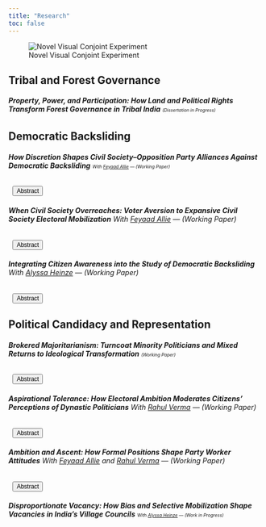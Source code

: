 ---
title: "Research"
toc: false
---

![Novel Visual Conjoint Experiment](files/conjoint_combo.jpg)

<style>
.abstract-box {
  display: none;
  max-height: 220px;
  overflow-y: auto;
  padding: 10px;
  background-color: #f9f9f9;
  border-left: 4px solid #ccc;
  margin-left: 0.5em;
  font-size: 0.85rem;
  width: 100%;
}
button.abstract-toggle {
  font-size: 0.75rem;
  padding: 1px 6px;
  cursor: pointer;
  margin-left: 0.7em;
  display: inline-block;
  vertical-align: middle;
}
.coauthor-note {
  font-size: 0.55rem;
  font-weight: normal;
}
</style>

<script>
function toggleAbstract(btn) {
  const box = btn.nextElementSibling;
  box.style.display = box.style.display === 'block' ? 'none' : 'block';
}
</script>

## Tribal and Forest Governance


###### **Property, Power, and Participation: How Land and Political Rights Transform Forest Governance in Tribal India** <span class="coauthor-note">(Dissertation in Progress)</span>



## Democratic Backsliding

###### **How Discretion Shapes Civil Society--Opposition Party Alliances Against Democratic Backsliding** <span class="coauthor-note">With <a href="https://www.feyaadallie.com/">Feyaad Allie</a> — (Working Paper)</span>
<button class="abstract-toggle" onclick="toggleAbstract(this)">Abstract</button>
<div class="abstract-box">
Democratic backsliding weakens both civil society organizations (CSOs) and opposition parties. CSOs face repression, funding cuts, and constraints on traditional activism; opposition parties lose local organizational depth and confront skewed electoral competition. These dual constraints create incentives for political collaboration between the two, but also impose costs. Each actor must retain autonomy, preserve its core identity, and maintain credibility with its base. We argue that these actors navigate their mutual vulnerability through a discretionary alliance: a strategic, selective relationship where each seeks support without full alignment. CSOs engage in partisan mobilization but vary their intensity based on whether opposition candidates align with their organizational mission. In turn, opposition parties seek CSOs with community legitimacy and overlapping goals, while remaining cautious about over-identifying with outside actors. We demonstrate this dynamic through two paired, pre-registered conjoint experiments in India. The first, with 730 representatives from 153 CSOs, shows that CSOs temper the intensity of their electoral engagement when candidate profiles diverge from their mandates. The second, with 736 opposition party workers, reveals that parties prefer CSO allies who combine clear partisan signals with embeddedness in strategically important communities. We triangulate these findings with interviews and 62 days of ethnographic shadowing of CSO-party collaboration during a state election campaign in India to demonstrate the dynamics of such collaboration in practice. Together, our results conceptualize the CSO-party relationship under democratic backsliding as a discretionary alliance that is distinct from both disengagement and blind partisanship: initiated due to democratic constraints, shaped by organizational autonomy, and sustained by strategic calibration.
</div>


###### **When Civil Society Overreaches: Voter Aversion to Expansive Civil Society Electoral Mobilization** *With [Feyaad Allie](https://www.feyaadallie.com/)* — *(Working Paper)*
<button class="abstract-toggle" onclick="toggleAbstract(this)">Abstract</button>
<div class="abstract-box">
Under conditions of democratic backsliding, opposition-aligned civil society organizations (CSOs) often enter electoral arenas to preserve democratic norms, protect community rights, and bolster weakened party capacity. To generate electoral impact while maintaining organizational autonomy, CSOs adopt expansive outreach strategies: they mobilize beyond their core constituents, target multiple marginalized communities, and form cross-organizational coalitions backing opposition candidates. Through a pre-registered conjoint experiment with 730 representatives from 153 CSOs in one Indian state, we show that CSOs view themselves as more effective than parties at reaching voters excluded from dominant civil society and ruling-party networks. Ethnographic fieldwork reveals how coalition-based mobilization allows CSOs to scale efforts while sustaining plausible deniability of partisanship. Yet a paired-profile conjoint experiment with 2,368 voters highlights a sharp constraint: voters penalize expansive CSOs, preferring mobilizers who are coethnic, locally embedded, or directly linked to their own community. A third survey experiment with 2,956 voters reveals the mechanism—expansive CSOs are seen as insincere and less likely to deliver material or rights-based benefits. Together, these findings expose a core dilemma: while democratic erosion compels CSOs to act collectively and broadly, voter selectivity narrows the path to effective partisan mobilization.
</div>


###### **Integrating Citizen Awareness into the Study of Democratic Backsliding** *With [Alyssa Heinze](https://alyssaheinze.github.io/)* — *(Working Paper)*
<button class="abstract-toggle" onclick="toggleAbstract(this)">Abstract</button>
<div class="abstract-box">
Most research on democratic backsliding focuses on institutional erosion and elite behavior, often assuming that citizens perceive and respond to democratic decline. This paper argues that citizen awareness should be treated as a core component of backsliding itself, especially in local contexts where violations of democratic procedure may be less visible or politically salient. We propose and test two mechanisms that explain weak citizen backlash to local democratic backsliding: (1) limited recognition that backsliding has occurred, and (2) the redirection of political energy toward identity-based struggles that displace institutional concerns. We examine these dynamics through a mixed-methods study of multi-year local election delays in Maharashtra, India. Drawing on over 2,350 voter surveys, 736 opposition party workers, 730 opposition-aligned civil society organizations, and ethnographic fieldwork, we show that while elites clearly distinguish between elected and unelected governance, many voters do not realize their local body is unelected. Caste-based reservation movements dominate local discourse, reframing political grievances around identity rather than democratic procedure. A survey experiment reveals that informing voters of their local body’s unelected status increases democratic concern, reduces identity-based evaluations of governance, and modestly raises willingness to mobilize. These findings underscore the importance of integrating citizen perception into the study of backsliding, and demonstrate how democratic erosion can persist without overt repression or widespread public disengagement.
</div>

## Political Candidacy and Representation

###### **Brokered Majoritarianism: Turncoat Minority Politicians and Mixed Returns to Ideological Transformation** <span class="coauthor-note">(Working Paper)</span>
<button class="abstract-toggle" onclick="toggleAbstract(this)">Abstract</button>
<div class="abstract-box">
Ethno-majoritarian parties in multi-ethnic democracies often rely on locally powerful elites who switch party affiliation to expand support among minority communities. But when these leaders join majoritarian parties, do they deliver ideological transformation—or moderate it to retain voter trust? This paper examines the growing number of Bhil tribal politicians in western India who have joined the Hindu nationalist Bharatiya Janata Party (BJP), and how their presence shapes both party strategy and voter preferences. Based on two studies, the first uses a survey experiment with 1,150 Scheduled Tribe voters across North Maharashtra to show that voters consistently prioritize tribal identity, development delivery, and incumbency over party loyalty or ideological fit. Politicians who switch to the BJP are perceived as more electorally effective and materially responsive than first-time party loyalists. The second study focuses on the Nandurbar constituency, combining a conjoint experiment with 678 voters across 40 Bhil villages and interviews with 80 voters and 20 elites. Findings reveal that voters accept Hindu nationalist affiliation only when it is filtered through credible tribal intermediaries, and that party-switching elites consciously balance upward accountability to BJP leaders with the need to deliver tribal recognition and patronage. Rather than acting as agents of ideological conversion, these leaders consolidate personal power by moderating ideology and retaining ethnic legitimacy. The BJP, in turn, sustains minority support not by displacing identity, but by relying on intermediaries who reconcile competing pressures. This study advances theories of brokerage, identity politics, and party expansion in diverse democracies.
</div>

###### **Aspirational Tolerance: How Electoral Ambition Moderates Citizens' Perceptions of Dynastic Politicians** *With [Rahul Verma](https://cprindia.org/people/rahul-verma/)* — *(Working Paper)*
<button class="abstract-toggle" onclick="toggleAbstract(this)">Abstract</button>
<div class="abstract-box">
Dynastic politicians are ubiquitous in developing democracies, even as voters often express disfavor toward them. Existing literature largely frames dynasticism as an elite-driven, supply-side phenomenon, emphasizing political networks and patronage in explaining the persistence of dynasticism. This paper introduces aspirational tolerance, a demand-side mechanism, where citizens with ambition to enter politics may accept dynasts as a fact of political life, explaining the lack of backlash towards them. Drawing on a nationally representative survey of 1,988 citizens in India, we find that those with nascent ambition to run for office themselves perceive dynastic politicians as having greater capacity than non-dynasts across five key metrics: constituency development, constituency contact, vote-buying, elite contact, and public speaking. Through interviews with electorally ambitious voters, we find evidence of growing tolerance and justification of dynastic politicians. To corroborate, we replicate the survey among a pool of electorally ambitious individuals—736 party representatives across three major political parties in the state of Maharashtra, whom we find to be more likely to have moderated views towards dynasts than ordinary citizens. These findings suggest that electoral ambition fosters aspirational tolerance, where those with hopes of running for office moderate their perceptions of dynastic politicians who occupy dominant roles within parties, limiting backlash against dynasts. Taken together, we offer a demand-driven explanation for the persistence of dynastic politics in developing democracies.
</div>


###### **Ambition and Ascent: How Formal Positions Shape Party Worker Attitudes** *With [Feyaad Allie](https://www.feyaadallie.com/) and [Rahul Verma](https://cprindia.org/people/rahul-verma/)* — *(Working Paper)*
<button class="abstract-toggle" onclick="toggleAbstract(this)">Abstract</button>
<div class="abstract-box">
Hierarchical structures are central to how political parties function, yet we know little about how they shape the aspirations, perceptions, and preferences of party workers themselves. This research note analyzes how holding an official role within a party's local hierarchy—at the booth, block, or district level—shapes political ambition, outlook on internal advancement, and attitudes toward intra-party reforms. Drawing on original survey data from 723 party workers across India and 736 workers in Maharashtra, we show that official position-holders are significantly more likely to express ambition to contest elections, expect to be promoted, and report satisfaction with their political contribution. These individuals also demonstrate stronger support for status quo nomination practices, including elite control over ticket distribution and the role of money in candidacy. At the same time, they are more resistant to democratizing reforms such as internal primaries or eliminating nomination fees. These patterns suggest that internal hierarchies do not simply distribute organizational tasks—they shape how workers interpret their political futures and the legitimacy of internal change. By cultivating ambition and loyalty while embedding resistance to procedural reform, party hierarchies help sustain elite control not only from the top down, but also through incentives and beliefs reinforced from within.
</div>


###### **Disproportionate Vacancy: How Bias and Selective Mobilization Shape Vacancies in India's Village Councils** <span class="coauthor-note">With <a href="https://alyssaheinze.github.io/">Alyssa Heinze</a> — (Work in Progress)</span>

